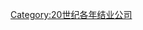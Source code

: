 {{Companies dis-established in the year|197|1|1969|1980}}
[[Category:20世纪各年结业公司|Category:20世纪各年结业公司]]